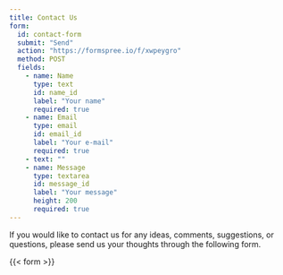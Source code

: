 ```yaml
---
title: Contact Us
form:
  id: contact-form
  submit: "Send"
  action: "https://formspree.io/f/xwpeygro"
  method: POST
  fields:
    - name: Name
      type: text
      id: name_id
      label: "Your name"
      required: true
    - name: Email
      type: email
      id: email_id
      label: "Your e-mail"
      required: true
    - text: ""
    - name: Message
      type: textarea
      id: message_id
      label: "Your message"
      height: 200
      required: true
---
```


If you would like to contact us for any ideas, comments, suggestions, or questions, please send us your thoughts through the following form.


{{< form >}}

